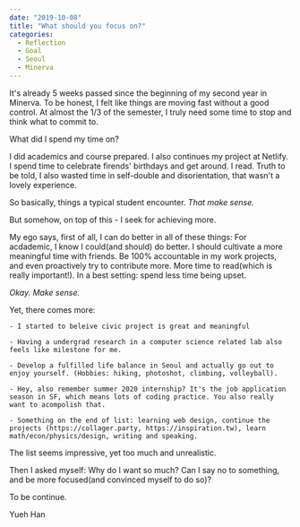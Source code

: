 ```yaml
---
date: "2019-10-08"
title: "What should you focus on?"
categories:
  - Reflection
  - Goal 
  - Seoul 
  - Minerva 
---
```


It's already 5 weeks passed since the beginning of my second year in Minerva. To be honest, I felt like things are moving fast without a good control. At almost the 1/3 of the semester, I truly need some time to stop and think what to commit to. 

What did I spend my time on? 

I did academics and course prepared. I also continues my project at Netlify. I spend time to celebrate firends' birthdays and get around. I read. Truth to be told, I also wasted time in self-double and disorientation, that wasn't a lovely experience. 

So basically, things a typical student encounter. *That make sense.*

But somehow, on top of this - I seek for achieving more. 

My ego says, first of all, I can do better in all of these things: For acdademic, I know I could(and should) do better. I should cultivate a more meaningful time with friends. Be 100% accountable in my work projects, and even proactively try to contribute more.  More time to read(which is really important!). In a best setting: spend less time being upset. 

*Okay. Make sense.*

Yet, there comes more:

    - I started to beleive civic project is great and meaningful

    - Having a undergrad research in a computer science related lab also feels like milestone for me. 

    - Develop a fulfilled life balance in Seoul and actually go out to enjoy yourself. (Hobbies: hiking, photoshot, climbing, volleyball).

    - Hey, also remember summer 2020 internship? It's the job application season in SF, which means lots of coding practice. You also really want to acompolish that. 

    - Something on the end of list: learning web design, continue the projects (https://collager.party, https://inspiration.tw), learn math/econ/physics/design, writing and speaking. 


The list seems impressive, yet too much and unrealistic. 

Then I asked myself: Why do I want so much? Can I say no to something, and be more focused(and convinced myself to do so)? 

To be continue.

Yueh Han 
